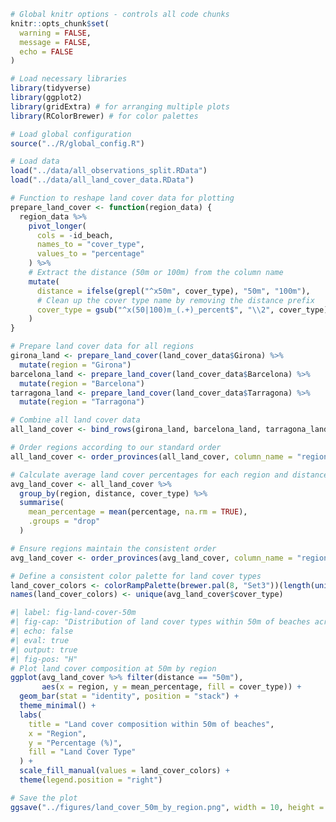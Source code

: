 ```r
# Global knitr options - controls all code chunks
knitr::opts_chunk$set(
  warning = FALSE,
  message = FALSE,
  echo = FALSE
)

# Load necessary libraries
library(tidyverse)
library(ggplot2)
library(gridExtra) # for arranging multiple plots
library(RColorBrewer) # for color palettes

# Load global configuration
source("../R/global_config.R")

# Load data
load("../data/all_observations_split.RData")
load("../data/all_land_cover_data.RData")

# Function to reshape land cover data for plotting
prepare_land_cover <- function(region_data) {
  region_data %>%
    pivot_longer(
      cols = -id_beach,
      names_to = "cover_type",
      values_to = "percentage"
    ) %>%
    # Extract the distance (50m or 100m) from the column name
    mutate(
      distance = ifelse(grepl("^x50m", cover_type), "50m", "100m"),
      # Clean up the cover type name by removing the distance prefix
      cover_type = gsub("^x(50|100)m_(.+)_percent$", "\\2", cover_type)
    )
}

# Prepare land cover data for all regions
girona_land <- prepare_land_cover(land_cover_data$Girona) %>%
  mutate(region = "Girona")
barcelona_land <- prepare_land_cover(land_cover_data$Barcelona) %>%
  mutate(region = "Barcelona")
tarragona_land <- prepare_land_cover(land_cover_data$Tarragona) %>%
  mutate(region = "Tarragona")

# Combine all land cover data
all_land_cover <- bind_rows(girona_land, barcelona_land, tarragona_land)

# Order regions according to our standard order
all_land_cover <- order_provinces(all_land_cover, column_name = "region")

# Calculate average land cover percentages for each region and distance
avg_land_cover <- all_land_cover %>%
  group_by(region, distance, cover_type) %>%
  summarise(
    mean_percentage = mean(percentage, na.rm = TRUE),
    .groups = "drop"
  )

# Ensure regions maintain the consistent order
avg_land_cover <- order_provinces(avg_land_cover, column_name = "region")

# Define a consistent color palette for land cover types
land_cover_colors <- colorRampPalette(brewer.pal(8, "Set3"))(length(unique(avg_land_cover$cover_type)))
names(land_cover_colors) <- unique(avg_land_cover$cover_type)
```

```r
#| label: fig-land-cover-50m
#| fig-cap: "Distribution of land cover types within 50m of beaches across the three coastal regions, showing the environmental context of the dune vegetation "
#| echo: false
#| eval: true
#| output: true
#| fig-pos: "H"
# Plot land cover composition at 50m by region
ggplot(avg_land_cover %>% filter(distance == "50m"),
       aes(x = region, y = mean_percentage, fill = cover_type)) +
  geom_bar(stat = "identity", position = "stack") +
  theme_minimal() +
  labs(
    title = "Land cover composition within 50m of beaches",
    x = "Region",
    y = "Percentage (%)",
    fill = "Land Cover Type"
  ) +
  scale_fill_manual(values = land_cover_colors) +
  theme(legend.position = "right")

# Save the plot
ggsave("../figures/land_cover_50m_by_region.png", width = 10, height = 6)
```
